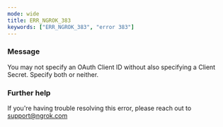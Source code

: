 ```yaml
---
mode: wide
title: ERR_NGROK_383
keywords: ["ERR_NGROK_383", "error 383"]
---
```


### Message

You may not specify an OAuth Client ID without also specifying a Client Secret. Specify both or neither.

### Further help

If you're having trouble resolving this error, please reach out to [support@ngrok.com](mailto:support@ngrok.com?subject=Help%20with%20ERR_NGROK_383)
